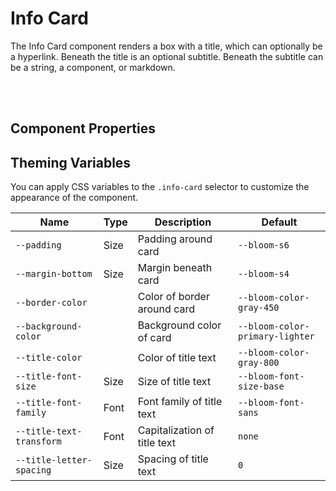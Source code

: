 
# Info Card

The Info Card component renders a box with a title, which can optionally be a hyperlink. Beneath the title is an optional subtitle. Beneath the subtitle can be a string, a component, or markdown.

<Canvas>
  <Story id="blocks-info-card" />
</Canvas>

<br />
<br />

## Component Properties

<ArgsTable of={InfoCard} />

## Theming Variables

You can apply CSS variables to the `.info-card` selector to customize the appearance of the component.

| Name                        | Type                                                | Description                                                            | Default                                                   |
| --------------------------- | --------------------------------------------------- | ---------------------------------------------------------------------- | --------------------------------------------------------- |
| `--padding`                 | Size                                                | Padding around card                                                    | `--bloom-s6`                                              |
| `--margin-bottom`           | Size                                                | Margin beneath card                                                    | `--bloom-s4`                                              |
| `--border-color`            | <Swatch colorVar="--bloom-color-gray-450" />        | Color of border around card                                            | `--bloom-color-gray-450`                                  |
| `--background-color`        | <Swatch colorVar="--bloom-color-primary-lighter"/>  | Background color of card                                               | `--bloom-color-primary-lighter`                           |
| `--title-color`             | <Swatch colorVar="--bloom-color-gray-800" />        | Color of title text                                                    | `--bloom-color-gray-800`                                  |
| `--title-font-size`         | Size                                                | Size of title text                                                     | `--bloom-font-size-base`                                  |
| `--title-font-family`       | Font                                                | Font family of title text                                              | `--bloom-font-sans`                                       |
| `--title-text-transform`    | Font                                                | Capitalization of title text                                           | `none`                                                    |
| `--title-letter-spacing`    | Size                                                | Spacing of title text                                                  | `0`                                                       |
